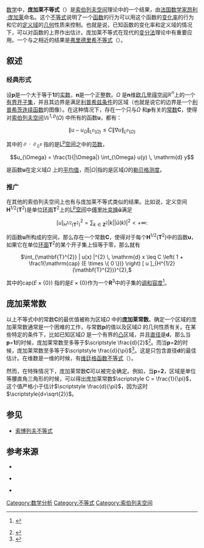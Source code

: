 [[数学|数学]]中，'''庞加莱不等式'''（{{lang-en|Poincaré inequality}}）是[[索伯列夫空间|索伯列夫空间]]理论中的一个结果，由[[法国|法国]][[数学家|数学家]][[亨利·庞加莱|昂利·庞加莱]]命名。这个[[不等式|不等式]]说明了一个[[函数|函数]]的行为可以用这个函数的[[变化率|变化率]]的行为和它的[[定义域|定义域]]的[[几何|几何]]性质来控制。也就是说，已知函数的变化率和定义域的情况下，可以对函数的上界作出估计。庞加莱不等式在现代的[[变分法|变分法]]理论中有重要应用。一个与之相近的结果是[[弗里德里希不等式|弗里德里希不等式]]（{{lang-en|Friedrichs's inequality}}）。

==叙述==
===经典形式===

设'''p'''是一个大于等于'''1'''的[[实数|实数]]，'''n'''是一个正整数。<math>\Omega</math> 是'''n'''维[[欧几里得空间|欧几里得空间]]<math>\mathbb{R}^n</math>上的一个[[有界集|有界]][[开集|开]][[子集|子集]]，并且其边界是满足[[利普希茨连续|利普希兹条件]]的区域（也就是说它的边界是一个[[利普希茨连续|利普希茨连续]][[函数|函数]]的图像）。在这种情况下，存在一个只与<math>\Omega</math> 和'''p'''有关的[[常数|常数]]'''C'''，使得对[[索伯列夫空间|索伯列夫空间]]<math>\mathbb{W}^{1,p}(\Omega)</math> 中所有的函数'''u'''，都有：

<center><math>\| u - u_{\Omega} \|_{L^{p} (\Omega)} \leq C \| \nabla u \|_{L^{p} (\Omega)}</math></center>

其中的<math>\| \cdot \|_{L^{p}}</math> 指的是[[Lp空间|L<sup>p</sup>空间]]之中的[[范数|范数]]，

:<math>u_{\Omega} = \frac{1}{|\Omega|} \int_{\Omega} u(y) \, \mathrm{d} y</math> 

是函数'''u'''在定义域<math>\Omega</math> 上的[[平均值|平均值]]，而<math>| \Omega |</math>指的是区域<math>\Omega</math>的[[勒贝格测度|勒贝格测度]]。

===推广===
在其他的索伯列夫空间上也有与庞加莱不等式类似的结果。比如说，定义空间'''H'''<sup>1/2</sup>('''T'''<sup>2</sup>)是单位[[环面|环面]]'''T'''<sup>2</sup>上的[[Lp空间|L<sup>p</sup>空间]]中[[傅里叶变换|傅里叶变换]]'''û'''满足
<div style="text-align: center;">

</div>
<div style="text-align: center;">
<math>[ u ]_{H^{1/2} (\mathbf{T}^{2})}^{2} = \sum_{k \in \mathbf{Z}^{2}} | k | \big| \hat{u} (k) \big|^{2} < + \infty:</math>
</div>

的函数'''u'''所构成的空间，那么存在一个常数'''C'''，使得对于每个'''H'''<sup>1/2</sup>('''T'''<sup>2</sup>)中的函数'''u'''，如果它在单位[[环面|环面]]'''T'''<sup>2</sup>的某个开子集上恒等于零，那么就有

<div style="text-align: center;">
<math>\int_{\mathbf{T}^{2}} | u(x) |^{2} \, \mathrm{d} x \leq C \left( 1 + \frac1{\mathrm{cap} (E \times \{ 0 \})} \right) [ u ]_{H^{1/2} (\mathbf{T}^{2})}^{2},</math>
</div>

其中的<math>\mathrm{cap} (E \times \{ 0 \})</math> 指的是<math>E \times \{ 0 \}</math>作为一个'''R'''<sup>3</sup>中的子集的[[容度|调和容度]]<ref>{{citation
 |last1   = Garroni
 |first1  = Adriana
 |last2   = Müller
 |first2  = Stefan
 |title   = Γ-limit of a phase-field model of dislocations
 |url     = http://math.sns.it/papers/garmue03/garmue03.pdf
 |journal = SIAM J. Math. Anal.
 |volume  = 36
 |year    = 2005
 |issue   = 6
 |pages   = 1943–1964 (electronic)
 |doi     = 10.1137/S003614100343768X
}}{{dead link|date=2017年12月 |bot=InternetArchiveBot |fix-attempted=yes }} {{MathSciNet|id=2178227}}</ref>。

==庞加莱常数==

以上不等式中的常数'''C'''的最优值被称为区域<math>\Omega</math> 中的'''庞加莱常数'''。确定一个区域的庞加莱常数通常是一个困难的工作，与常数'''p'''的值以及区域<math>\Omega</math> 的几何性质有关。在某些特定的条件下，比如已知区域<math>\Omega</math> 是一个有界的[[凸集|凸]]区域，并且[[直径|直径]]是'''d'''，那么当'''p'''='''1'''的时候，庞加莱常数至多等于<math>\scriptstyle \frac{d}{2}</math><ref>{{citation
| last1 = Acosta|first1=Gabriel|last2=Durán|first2=Ricardo G.
| title = An optimal Poincaré inequality in ''L''<sup>1</sup> for convex domains
| url = http://www.ams.org/proc/2004-132-01/S0002-9939-03-07004-7/S0002-9939-03-07004-7.pdf
| journal = Proc. Amer. Math. Soc.
| volume = 132
| year = 2004
| issue = 1
| pages = 195–202 (electronic)
| doi = 10.1090/S0002-9939-03-07004-7
}}</ref>。而当'''p'''='''2'''的时候，庞加莱常数至多等于<math>\scriptstyle \frac{d}{\pi}</math><ref>{{citation
 |last        = M
 |first       = Bebendorf
 |title       = A Note on the Poincar´e Inequality for Convex Domains
 |url         = http://www.heldermann-verlag.de/zaa/zaa22/zaa22043.pdf
 |journal     = Journal for Analysis and its Applications
 |volume      = 22
 |year        = 2003
 |issue       = 4
 |pages       = 751–756
 |deadurl     = yes
 |archiveurl  = https://web.archive.org/web/20120526231645/http://www.heldermann-verlag.de/zaa/zaa22/zaa22043.pdf
 |archivedate = 2012-05-26
}}</ref>。这是只包含直径'''d'''的最佳估计。在维数是一维的时候，有[[维廷格函数不等式|维廷格函数不等式]]（{{lang-en|Wirtinger's inequality}}）。

然而，在特殊情况下，庞加莱常数'''C'''可以被完全确定。例如，当'''p'''='''2'''，区域是单位等腰直角三角形的时候，可以得出庞加莱常数<math>\scriptstyle C = \frac{1}{\pi}</math>，这个值严格小于估计<math>\scriptstyle \frac{d}{\pi}</math>，因为这时<math>\scriptstyle{d=\sqrt{2}}</math>。

==参见==
*[[索博列夫不等式|索博列夫不等式]]
==参考来源==
{{reflist}}
* {{citation
| last = Evans|first=Lawrence C. 
| title = Partial differential equations 
| location = Providence, RI 
| publisher = American Mathematical Society 
| year = 1998 
| id = ISBN 0-8218-0772-2
}}
* {{citation
| last1 = Fumio
| first1 = Kikuchi 
| last2= Xuefeng|first2=Liu
| title = Estimation of interpolation error constants for the P0 and P1 triangular finite elements
| journal = Comput. Methods. Appl. Mech. Engrg.
| volume = 196
| year = 2007
| pages = 3750–3758
| doi = 10.1016/j.cma.2006.10.029
}} {{MathSciNet|id=2340000}}

*{{Citation | last1=Payne | first1=L. E. | last2=Weinberger | first2=H. F. | title=An optimal Poincaré inequality for convex domains | year=1960 | journal=Archive for Rational Mechanics and Analysis | issn=0003-9527 | pages=286–292}}

[[Category:数学分析|Category:数学分析]]
[[Category:不等式|Category:不等式]]
[[Category:索伯列夫空间|Category:索伯列夫空间]]